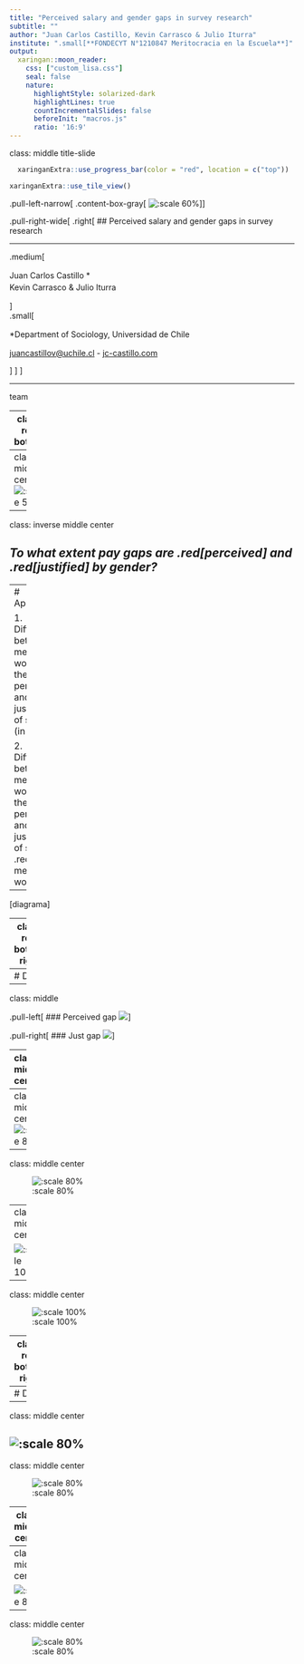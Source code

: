 ```yaml
---
title: "Perceived salary and gender gaps in survey research"
subtitle: ""
author: "Juan Carlos Castillo, Kevin Carrasco & Julio Iturra"
institute: ".small[**FONDECYT N°1210847 Meritocracia en la Escuela**]"
output:
  xaringan::moon_reader:
    css: ["custom_lisa.css"]
    seal: false
    nature:
      highlightStyle: solarized-dark
      highlightLines: true
      countIncrementalSlides: false
      beforeInit: "macros.js"
      ratio: '16:9'
---
```


class: middle title-slide

```r
  xaringanExtra::use_progress_bar(color = "red", location = c("top"))
```


```r
xaringanExtra::use_tile_view()
```



.pull-left-narrow[
.content-box-gray[
![:scale 60%](https://www.europeansurveyresearch.org/wp-content/uploads/2022/10/ESRA-full-sentence-white-png.png)
]]


.pull-right-wide[
.right[
## Perceived salary and gender gaps in survey research


----



.medium[
<div style="line-height:150%;">
Juan Carlos Castillo *
<br> Kevin Carrasco & Julio Iturra <br>
</div>

]
<br>
.small[
<div style="line-height:150%;">
*Department of Sociology, Universidad de Chile
</div>
[juancastillov@uchile.cl](juancastillov@uchile.cl) - [jc-castillo.com](https://jc-castillo.com)

]
]
]

---

team

---
class: roja bottom

# Context & motivation

---
class: middle center
![:scale 50%](https://cdn.statcdn.com/Infographic/images/normal/13182.jpeg)

---
class: inverse middle center

## _To what extent pay gaps are .red[perceived] and .red[justified] by gender?_

---
# Approaches

1. Differences between men and women in the perception and justification of salaries (in general)

2. Differences between men and women in the perception and justification of salaries .red[for men and women]

---


[diagrama]


---
class: roja bottom right

# Study 1: 
## Perceived and Justifyed salary gaps by gender
## ISSP Chile 1999,2009 & 2019

---
# Data



---
class: middle

.pull-left[
### Perceived gap
![](https://raw.githubusercontent.com/justicia-distributiva/cep-brechas-genero/main/output/graphs/cleveland2019_percibida.png)]

.pull-right[
### Just gap
![](https://raw.githubusercontent.com/justicia-distributiva/cep-brechas-genero/main/output/graphs/cleveland2019_justa.png)]


---
class: middle center

.pull-left-narrow[
### Perceived salaries
]
.pull-right-wide[
![](https://raw.githubusercontent.com/justicia-distributiva/cep-brechas-genero/main/output/graphs/issp_percibido_exp.png)]
---
class: middle center
![:scale 80%](https://raw.githubusercontent.com/justicia-distributiva/cep-brechas-genero/main/output/graphs/issp_justo_exp.png)

---
class: middle center

![:scale 80%](https://raw.githubusercontent.com/justicia-distributiva/cep-brechas-genero/main/output/graphs/gerente_obrero_exp.png)

---
class: middle center

![:scale 100%](https://raw.githubusercontent.com/justicia-distributiva/cep-brechas-genero/main/output/graphs/gerente_obrero_educ_exp.png)

---

class: middle center

![:scale 100%](https://raw.githubusercontent.com/justicia-distributiva/cep-brechas-genero/main/output/tables/reg_brechas.png)


---
class: roja bottom right

# Study 2: 
## Perceived and Justifyed gender salary gaps by gender
## Desiguales survey Chile 2017

---
# Data

---
class: middle center

![:scale 80%](https://raw.githubusercontent.com/justicia-distributiva/cep-brechas-genero/main/output/graphs/median_salarios_real.png)
---
class: middle center

![:scale 80%](https://raw.githubusercontent.com/justicia-distributiva/cep-brechas-genero/main/output/graphs/median_salarios_ideal.png)

---
class: middle center

![:scale 80%](https://raw.githubusercontent.com/justicia-distributiva/cep-brechas-genero/main/output/graphs/dif_salarios_ambos_educ.png)


---
class: middle center

![:scale 80%](https://raw.githubusercontent.com/justicia-distributiva/cep-brechas-genero/main/output/graphs/dif_salarios_real_educ_sexo.png)


---
class: middle center

![:scale 80%](https://raw.githubusercontent.com/justicia-distributiva/cep-brechas-genero/main/output/graphs/dif_salarios_ideal_educ_sexo.png)